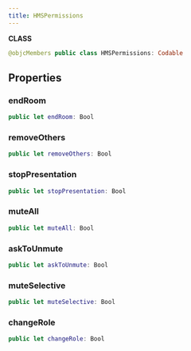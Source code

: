 ```yaml
---
title: HMSPermissions
---
```


**CLASS**

```swift
@objcMembers public class HMSPermissions: Codable
```

## Properties

### endRoom

```swift
public let endRoom: Bool
```

### removeOthers

```swift
public let removeOthers: Bool
```

### stopPresentation

```swift
public let stopPresentation: Bool
```

### muteAll

```swift
public let muteAll: Bool
```

### askToUnmute

```swift
public let askToUnmute: Bool
```

### muteSelective

```swift
public let muteSelective: Bool
```

### changeRole

```swift
public let changeRole: Bool
```
